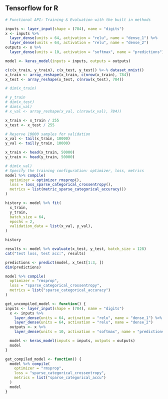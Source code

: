 ## Tensorflow for R
```r
# Functional API: Training & Evaluation with the built in methods
```

```r
inputs <- layer_input(shape = (784), name = "digits")
x <- inputs %>%
  layer_dense(units = 64, activation = "relu", name = "dense_1") %>%
  layer_dense(units = 64, activation = "relu", name = "dense_2")
outputs <- x %>%
  layer_dense(units = 10, activation = "softmax", name = "predictions")

model <- keras_model(inputs = inputs, outputs = outputs)
```

```r
c(c(x_train, y_train), c(x_test, y_test)) %<-% dataset_mnist()
x_train <- array_reshape(x_train, c(nrow(x_train), 784))
x_test <- array_reshape(x_test, c(nrow(x_test), 784))
```

```r
# dim(x_train)
```

```r
# y_train
# dim(x_test)
# dim(x_val)
# x_val <- array_reshape(x_val, c(nrow(x_val), 784))
```

```r
x_train <- x_train / 255
x_test <- x_test / 255
```

```r
# Reserve 10000 samples for validation
x_val <- tail(x_train, 10000)
y_val <- tail(y_train, 10000)

x_train <- head(x_train, 50000)
y_train <- head(y_train, 50000)
```

```r
# dim(x_val)
# Specify the training configuration: optimizer, loss, metrics
model %>% compile(
  optimizer = optimizer_rmsprop(), 
  loss = loss_sparse_categorical_crossentropy(), 
  metrics = list(metric_sparse_categorical_accuracy()) 
)
```

```r
history <- model %>% fit(
  x_train, 
  y_train, 
  batch_size = 64, 
  epochs = 2, 
  validation_data = list(x_val, y_val),
)
```

```r
history
```

```r
results <- model %>% evaluate(x_test, y_test, batch_size = 128)
cat("test loss, test acc:", results)
```

```r
predictions <- predict(model, x_test[1:3, ])
dim(predictions)
```

```r
model %>% compile(
  optimizer = "rmsprop", 
  loss = "sparse_categorical_crossentropy", 
  metrics = list("sparse_categorical_accuracy")
)
```

```r
get_uncompiled_model <- function() {
inputs <- layer_input(shape = (784), name = "digits")
  x <- inputs %>%
    layer_dense(units = 64, activation = "relu", name = "dense_1") %>%
    layer_dense(units = 64, activation = "relu", name = "dense_2")
  outputs <- x %>%
    layer_dense(units = 10, activation = "softmax", name = "predictions")

  model <- keras_model(inputs = inputs, outputs = outputs)
  model
}

get_compiled_model <- function() {
  model %>% compile(
    optimizer = "rmsprop", 
    loss = "sparse_categorical_crossentropy", 
    metrics = list("sparse_categorical_accu")
  )
  model
}

```

```r

```

